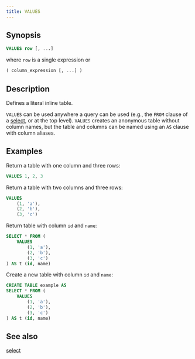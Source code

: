 ```yaml
---
title: VALUES
---
```


## Synopsis

```sql
VALUES row [, ...]
```

where `row` is a single expression or

```sql
( column_expression [, ...] )
```

## Description

Defines a literal inline table.

`VALUES` can be used anywhere a query can be used (e.g., the `FROM` clause
of a [select](/sql/reference/select.mdx), or at the top level). `VALUES` creates
an anonymous table without column names, but the table and columns can be named
using an `AS` clause with column aliases.

## Examples

Return a table with one column and three rows:

```sql
VALUES 1, 2, 3
```

Return a table with two columns and three rows:

```sql
VALUES
    (1, 'a'),
    (2, 'b'),
    (3, 'c')
```

Return table with column `id` and `name`:

```sql
SELECT * FROM (
    VALUES
        (1, 'a'),
        (2, 'b'),
        (3, 'c')
) AS t (id, name)
```

Create a new table with column `id` and `name`:

```sql
CREATE TABLE example AS
SELECT * FROM (
    VALUES
        (1, 'a'),
        (2, 'b'),
        (3, 'c')
) AS t (id, name)
```

## See also

[select](/sql/reference/select.mdx)
